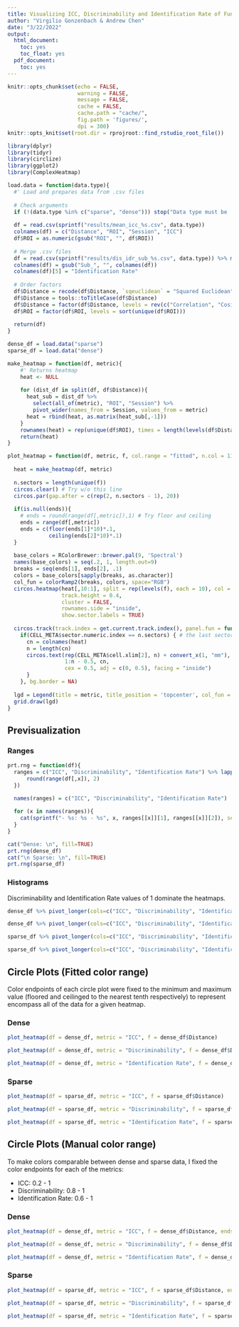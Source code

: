 ```yaml
---
title: Visualizing ICC, Discriminability and Identification Rate of Functional Connectivity
author: "Virgilio Gonzenbach & Andrew Chen"
date: "3/22/2022"
output:
  html_document:
    toc: yes
    toc_float: yes
  pdf_document:
    toc: yes
---
```


```r
knitr::opts_chunk$set(echo = FALSE,
                      warning = FALSE,
                      message = FALSE,
                      cache = FALSE,
                      cache.path = "cache/",
                      fig.path = 'figures/',
                      dpi = 300)
knitr::opts_knit$set(root.dir = rprojroot::find_rstudio_root_file())
```

```r
library(dplyr)
library(tidyr)
library(circlize)
library(ggplot2)
library(ComplexHeatmap)

load.data = function(data.type){
  #' Load and prepares data from .csv files
  
  # Check arguments
  if (!(data.type %in% c("sparse", "dense"))) stop("Data type must be 'sparse' or 'dense'")
  
  df = read.csv(sprintf("results/mean_icc_%s.csv", data.type))
  colnames(df) = c("Distance", "ROI", "Session", "ICC")
  df$ROI = as.numeric(gsub("ROI", "", df$ROI))
  
  # Merge .csv files
  df = read.csv(sprintf("results/dis_idr_sub_%s.csv", data.type)) %>% merge(df, by = c("Distance", "ROI", "Session"), sort = FALSE)
  colnames(df) = gsub("Sub_", "", colnames(df))
  colnames(df)[5] = "Identification Rate"
  
  # Order factors
  df$Distance = recode(df$Distance, `sqeuclidean` = "Squared Euclidean", `partial_correlation` = "Partial Correlation")
  df$Distance = tools::toTitleCase(df$Distance)
  df$Distance = factor(df$Distance, levels = rev(c("Correlation", "Cosine", "Covariance", "Euclidean", "Squared Euclidean", "Tangent", "Partial Correlation")))
  df$ROI = factor(df$ROI, levels = sort(unique(df$ROI)))
  
  return(df)
}

dense_df = load.data("sparse")
sparse_df = load.data("dense")
```

```r
make_heatmap = function(df, metric){
    #' Returns heatmap
    heat <- NULL 
    
    for (dist_df in split(df, df$Distance)){
      heat_sub = dist_df %>% 
        select(all_of(metric), "ROI", "Session") %>% 
        pivot_wider(names_from = Session, values_from = metric)
      heat = rbind(heat, as.matrix(heat_sub[,-1]))
    }
    rownames(heat) = rep(unique(df$ROI), times = length(levels(df$Distance)))
    return(heat)
}

plot_heatmap = function(df, metric, f, col.range = "fitted", n.col = 11, ends = NULL){
  
  heat = make_heatmap(df, metric)
  
  n.sectors = length(unique(f))
  circos.clear() # Try w/o this line
  circos.par(gap.after = c(rep(2, n.sectors - 1), 20))
  
  if(is.null(ends)){
    # ends = round(range(df[,metric]),1) # Try floor and ceiling
    ends = range(df[,metric])
    ends = c(floor(ends[1]*10)*.1, 
             ceiling(ends[2]*10)*.1)
  }
  
  base_colors = RColorBrewer::brewer.pal(9, 'Spectral')
  names(base_colors) = seq(.2, 1, length.out=9)
  breaks = seq(ends[1], ends[2], .1)
  colors = base_colors[sapply(breaks, as.character)]
  col_fun = colorRamp2(breaks, colors, space="RGB")
  circos.heatmap(heat[,10:1], split = rep(levels(f), each = 10), col = col_fun,
                 track.height = 0.4,
                 cluster = FALSE,
                 rownames.side = "inside",
                 show.sector.labels = TRUE)
  
  circos.track(track.index = get.current.track.index(), panel.fun = function(x, y) {
    if(CELL_META$sector.numeric.index == n.sectors) { # the last sector
      cn = colnames(heat)
      n = length(cn)
      circos.text(rep(CELL_META$cell.xlim[2], n) + convert_x(1, "mm"), 
                  1:n - 0.5, cn, 
                  cex = 0.5, adj = c(0, 0.5), facing = "inside")
      }
    }, bg.border = NA)
  
  lgd = Legend(title = metric, title_position = 'topcenter', col_fun = col_fun)
  grid.draw(lgd)
}
```

## Previsualization

### Ranges

```r
prt.rng = function(df){
  ranges = c("ICC", "Discriminability", "Identification Rate") %>% lapply(function(x){
      round(range(df[,x]), 2)
  })

  names(ranges) = c("ICC", "Discriminability", "Identification Rate")
  
  for (x in names(ranges)){
    cat(sprintf("- %s: %s - %s", x, ranges[[x]][1], ranges[[x]][2]), sep = "\n", fill=TRUE)
  }
}

cat("Dense: \n", fill=TRUE)
prt.rng(dense_df)
cat("\n Sparse: \n", fill=TRUE)
prt.rng(sparse_df)
```

### Histograms

Discriminability and Identification Rate values of 1 dominate the heatmaps.

```r
dense_df %>% pivot_longer(cols=c("ICC", "Discriminability", "Identification Rate"), names_to="Metric", values_to = "Value") %>% ggplot(aes(x=Value)) + geom_histogram() + facet_wrap(~Metric) + ggtitle("Freq of values in Dense FC Data")
```

```r
dense_df %>% pivot_longer(cols=c("ICC", "Discriminability", "Identification Rate"), names_to="Metric", values_to = "Value") %>% filter(Value < 1) %>% ggplot(aes(x=Value)) + geom_histogram() + facet_wrap(~Metric) + ggtitle("Freq of values in Dense FC Data < 1")
```

```r
sparse_df %>% pivot_longer(cols=c("ICC", "Discriminability", "Identification Rate"), names_to="Metric", values_to = "Value") %>% ggplot(aes(x=Value)) + geom_histogram() + facet_wrap(~Metric) + ggtitle("Freq of values in Sparse FC Data")
```

```r
sparse_df %>% pivot_longer(cols=c("ICC", "Discriminability", "Identification Rate"), names_to="Metric", values_to = "Value") %>% filter(Value < 1) %>% ggplot(aes(x=Value)) + geom_histogram() + facet_wrap(~Metric) + ggtitle("Freq of values in Sparse FC Data < 1")
```

## Circle Plots (Fitted color range)

Color endpoints of each circle plot were fixed to the minimum and maximum value (floored and ceilinged to the nearest tenth respectively) to represent encompass all of the data for a given heatmap.

### Dense

```r
plot_heatmap(df = dense_df, metric = "ICC", f = dense_df$Distance)
```

```r
plot_heatmap(df = dense_df, metric = "Discriminability", f = dense_df$Distance)
```

```r
plot_heatmap(df = dense_df, metric = "Identification Rate", f = dense_df$Distance)
```

### Sparse

```r
plot_heatmap(df = sparse_df, metric = "ICC", f = sparse_df$Distance)
```

```r
plot_heatmap(df = sparse_df, metric = "Discriminability", f = sparse_df$Distance)
```

```r
plot_heatmap(df = sparse_df, metric = "Identification Rate", f = sparse_df$Distance)
```

## Circle Plots (Manual color range)

To make colors comparable between dense and sparse data, I fixed the color endpoints for each of the metrics:

-   ICC: 0.2 - 1
-   Discriminability: 0.8 - 1
-   Identification Rate: 0.6 - 1

### Dense

```r
plot_heatmap(df = dense_df, metric = "ICC", f = dense_df$Distance, ends=c(0.2, 0.8))
```

```r
plot_heatmap(df = dense_df, metric = "Discriminability", f = dense_df$Distance, ends=c(0.8, 1.0))
```

```r
plot_heatmap(df = dense_df, metric = "Identification Rate", f = dense_df$Distance, ends=c(0.6, 1.0))
```

### Sparse

```r
plot_heatmap(df = sparse_df, metric = "ICC", f = sparse_df$Distance, ends=c(0.2, 0.8))
```

```r
plot_heatmap(df = sparse_df, metric = "Discriminability", f = sparse_df$Distance, ends=c(0.8, 1.0))
```

```r
plot_heatmap(df = sparse_df, metric = "Identification Rate", f = sparse_df$Distance, ends=c(0.6, 1.0))
```
